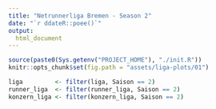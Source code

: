 ```yaml
---
title: "Netrunnerliga Bremen - Season 2"
date: "`r ddateR::poee()`"
output:
  html_document
---
```


```r
source(paste0(Sys.getenv("PROJECT_HOME"), "./init.R"))
knitr::opts_chunk$set(fig.path = "assets/liga-plots/01")

liga         <- filter(liga, Saison == 2)
runner_liga  <- filter(runner_liga, Saison == 2)
konzern_liga <- filter(konzern_liga, Saison == 2)
```